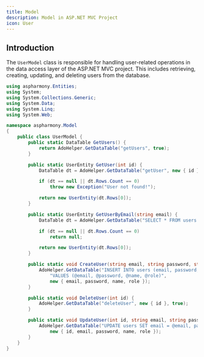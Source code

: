 ---
title: Model
description: Model in ASP.NET MVC Project
icon: User
---


<Files>
  <Folder name="Model" defaultOpen>
    <File name="User.cs" />
  </Folder>
</Files>

## Introduction

The `UserModel` class is responsible for handling user-related operations in the data access layer of the ASP.NET MVC project. This includes retrieving, creating, updating, and deleting users from the database.

```csharp title="User.cs"
using aspharmony.Entities;
using System;
using System.Collections.Generic;
using System.Data;
using System.Linq;
using System.Web;

namespace aspharmony.Model
{
    public class UserModel {
        public static DataTable GetUsers() {
            return AdoHelper.GetDataTable("getUsers", true);
        }

        public static UserEntity GetUser(int id) {
            DataTable dt = AdoHelper.GetDataTable("getUser", new { id }, true);

            if (dt == null || dt.Rows.Count == 0)
                throw new Exception("User not found!");

            return new UserEntity(dt.Rows[0]);
        }

        public static UserEntity GetUserByEmail(string email) {
            DataTable dt = AdoHelper.GetDataTable("SELECT * FROM users WHERE email = @email", new { email });

            if (dt == null || dt.Rows.Count == 0)
                return null;

            return new UserEntity(dt.Rows[0]);
        }

        public static void CreateUser(string email, string password, string name, int role = 1) {
            AdoHelper.GetDataTable("INSERT INTO users (email, password, name, role)" +
                "VALUES (@email, @password, @name, @role)",
                new { email, password, name, role });
        }

        public static void DeleteUser(int id) {
            AdoHelper.GetDataTable("deleteUser", new { id }, true);
        }

        public static void UpdateUser(int id, string email, string password, string name, int role) {
            AdoHelper.GetDataTable("UPDATE users SET email = @email, password = @password, name = @name, role = @role WHERE id = @id",
                new { id, email, password, name, role });
        }
    }
}

